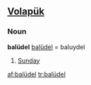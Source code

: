 ==[[Volapük]]==
===Noun===
'''balüdel'''
[[balüdel]] = baluydel
# [[Sunday]]

[[af:balüdel]]
[[tr:balüdel]]